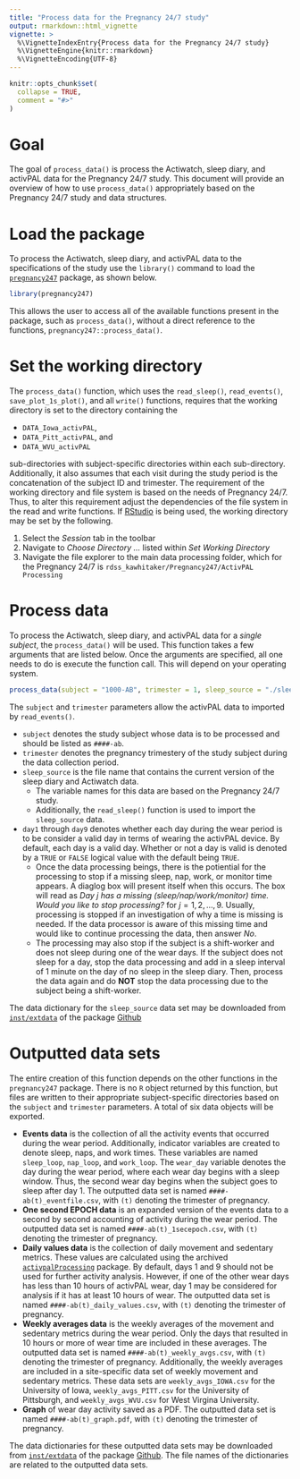 ```yaml
---
title: "Process data for the Pregnancy 24/7 study"
output: rmarkdown::html_vignette
vignette: >
  %\VignetteIndexEntry{Process data for the Pregnancy 24/7 study}
  %\VignetteEngine{knitr::rmarkdown}
  %\VignetteEncoding{UTF-8}
---
```


```r
knitr::opts_chunk$set(
  collapse = TRUE,
  comment = "#>"
)
```

# Goal

The goal of `process_data()` is process the Actiwatch, sleep diary, and activPAL data for the Pregnancy 24/7 study. This document will provide an overview of how to use `process_data()` appropriately based on the Pregnancy 24/7 study and data structures.

# Load the package
To process the Actiwatch, sleep diary, and activPAL data to the specifications of the study use the `library()` command to load the [`pregnancy247`](https://deboonstra.github.io/pregnancy247/articles/pregnancy247.html) package, as shown below.

```r
library(pregnancy247)
```

This allows the user to access all of the available functions present in the package, such as `process_data()`, without a direct reference to the functions, `pregnancy247::process_data()`.

# Set the working directory
The `process_data()` function, which uses the `read_sleep()`, `read_events()`, `save_plot_1s_plot()`, and all `write()` functions, requires that the working directory is set to the directory containing the

- `DATA_Iowa_activPAL`,
- `DATA_Pitt_activPAL`, and
- `DATA_WVU_activPAL`

sub-directories with subject-specific directories within each sub-directory. Additionally, it also assumes that each visit during the study period is the concatenation of the subject ID and trimester. The requirement of the working directory and file system is based on the needs of Pregnancy 24/7. Thus, to alter this requirement adjust the dependencies of the file system in the read and write functions. If [RStudio](https://posit.co/products/open-source/rstudio/) is being used, the working directory may be set by the following.

1. Select the *Session* tab in the toolbar
2. Navigate to *Choose Directory ...* listed within *Set Working Directory*
3. Navigate the file explorer to the main data processing folder, which for the Pregnancy 24/7 is `rdss_kawhitaker/Pregnancy247/ActivPAL Processing`

# Process data
To process the Actiwatch, sleep diary, and activPAL data for a *single subject*, the `process_data()` will be used. This function takes a few arguments that are listed below. Once the arguments are specified, all one needs to do is execute the function call. This will depend on your operating system.

```r
process_data(subject = "1000-AB", trimester = 1, sleep_source = "./sleep.csv")
```

The `subject` and `trimester` parameters allow the activPAL data to imported by `read_events()`. 

- `subject` denotes the study subject whose data is to be processed and should be listed as `####-ab`.
- `trimester` denotes the pregnancy trimestery of the study subject during the data collection period.
- `sleep_source` is the file name that contains the current version of the sleep diary and Actiwatch data.
  - The variable names for this data are based on the Pregnancy 24/7 study.
  - Additionally, the `read_sleep()` function is used to import the `sleep_source` data.
- `day1` through `day9` denotes whether each day during the wear period is to be consider a valid day in terms of wearing the activPAL device. By default, each day is a valid day. Whether or not a day is valid is denoted by a `TRUE` or `FALSE` logical value with the default being `TRUE`.
  - Once the data processing beings, there is the potiential for the processing to stop if a missing sleep, nap, work, or monitor time appears. A diaglog box will present itself when this occurs. The box will read as *Day j has a missing (sleep/nap/work/monitor) time. Would you like to stop processing?* for $j = 1, 2, \ldots, 9$. Usually, processing is stopped if an investigation of why a time is missing is needed. If the data processor is aware of this missing time and would like to continue processing the data, then answer *No*.
  - The processing may also stop if the subject is a shift-worker and does not sleep during one of the wear days. If the subject does not sleep for a day, stop the data processing and add in a sleep interval of 1 minute on the day of no sleep in the sleep diary. Then, process the data again and do **NOT** stop the data processing due to the subject being a shift-worker.

The data dictionary for the `sleep_source` data set may be downloaded from [`inst/extdata`](https://github.com/deboonstra/pregnancy247/tree/main/inst/extdata) of the package [Github](https://github.com/deboonstra/pregnancy247/tree/main)

# Outputted data sets
The entire creation of this function depends on the other functions in the `pregnancy247` package. There is no `R` object returned by this function, but files are written to their appropriate subject-specific directories based on the `subject` and `trimester` parameters. A total of six data objects will be exported.

- **Events data** is the collection of all the activity events that occurred during the wear period. Additionally, indicator variables are created to denote sleep, naps, and work times. These variables are named `sleep_loop`, `nap_loop`, and `work_loop`. The `wear_day` variable denotes the day during the wear period, where each wear day begins with a sleep window. Thus, the second wear day begins when the subject goes to sleep after day 1. The outputted data set is named `####-ab(t)_eventfile.csv`, with `(t)` denoting the trimester of pregnancy.
- **One second EPOCH data** is an expanded version of the events data to a second by second accounting of activity during the wear period. The outputted data set is named `####-ab(t)_1secepoch.csv`, with `(t)` denoting the trimester of pregnancy.
- **Daily values data** is the collection of daily movement and sedentary metrics. These values are calculated using the archived [`activpalProcessing`](https://github.com/deboonstra/activpalProcessing) package. By default, days 1 and 9 should not be used for further activity analysis. However, if one of the other wear days has less than 10 hours of activPAL wear, day 1 may be considered for analysis if it has at least 10 hours of wear. The outputted data set is named `####-ab(t)_daily_values.csv`, with `(t)` denoting the trimester of pregnancy.
- **Weekly averages data** is the weekly averages of the movement and sedentary metrics during the wear period. Only the days that resulted in 10 hours or more of wear time are included in these averages. The outputted data set is named `####-ab(t)_weekly_avgs.csv`, with `(t)` denoting the trimester of pregnancy. Additionally, the weekly averages are included in a site-specific data set of weekly movement and sedentary metrics. These data sets are `weekly_avgs_IOWA.csv` for the University of Iowa, `weekly_avgs_PITT.csv` for the University of Pittsburgh, and `weekly_avgs_WVU.csv` for West Virgina University.
- **Graph** of wear day activity saved as a PDF. The outputted data set is named `####-ab(t)_graph.pdf`, with `(t)` denoting the trimester of pregnancy.

The data dictionaries for these outputted data sets may be downloaded from [`inst/extdata`](https://github.com/deboonstra/pregnancy247/tree/main/inst/extdata) of the package [Github](https://github.com/deboonstra/pregnancy247/tree/main). The file names of the dictionaries are related to the outputted data sets.